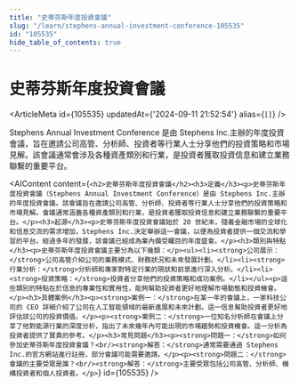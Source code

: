 ```yaml
---
title: "史蒂芬斯年度投資會議"
slug: "/learn/stephens-annual-investment-conference-105535"
id: "105535"
hide_table_of_contents: true
---
```



# 史蒂芬斯年度投資會議

<ArticleMeta id={105535} updatedAt={'2024-09-11 21:52:54'} alias={`[]`} />
<div className='border-solid border-b border-t-0 my-4 border-[var(--ifm-color-gray-300)]' />

Stephens Annual Investment Conference 是由 Stephens Inc.主辦的年度投資會議，旨在邀請公司高管、分析師、投資者等行業人士分享他們的投資策略和市場見解。該會議通常會涉及各種資產類別和行業，是投資者獲取投資信息和建立業務聯繫的重要平台。

<AIContent content={`<h2>史蒂芬斯年度投資會議</h2><h3>定義</h3><p>史蒂芬斯年度投資會議（Stephens Annual Investment Conference）是由 Stephens Inc.主辦的年度投資會議。該會議旨在邀請公司高管、分析師、投資者等行業人士分享他們的投資策略和市場見解。會議通常涵蓋各種資產類別和行業，是投資者獲取投資信息和建立業務聯繫的重要平台。</p><h3>起源</h3><p>史蒂芬斯年度投資會議始於 20 世紀末，隨着金融市場的全球化和信息交流的需求增加，Stephens Inc.決定舉辦這一會議，以便為投資者提供一個交流和學習的平台。經過多年的發展，該會議已經成為業內備受矚目的年度盛會。</p><h3>類別與特點</h3><p>史蒂芬斯年度投資會議主要分為以下幾類：</p><ul><li><strong>公司展示：</strong>公司高管介紹公司的業務模式、財務狀況和未來發展計劃。</li><li><strong>行業分析：</strong>分析師和專家對特定行業的現狀和前景進行深入分析。</li><li><strong>投資策略：</strong>投資者分享他們的投資策略和成功案例。</li></ul><p>這些類別的特點在於信息的專業性和實用性，能夠幫助投資者更好地理解市場動態和投資機會。</p><h3>具體案例</h3><p><strong>案例一：</strong>在某一年的會議上，一家科技公司的 CEO 詳細介紹了公司在人工智能領域的最新進展和未來計劃。這一信息幫助投資者更好地評估該公司的投資價值。</p><p><strong>案例二：</strong>一位知名分析師在會議上分享了他對能源行業的深度分析，指出了未來幾年內可能出現的市場趨勢和投資機會。這一分析為投資者提供了寶貴的參考。</p><h3>常見問題</h3><p><strong>問題一：</strong>如何參加史蒂芬斯年度投資會議？<br/><strong>解答：</strong>通常需要通過 Stephens Inc.的官方網站進行註冊，部分會議可能需要邀請。</p><p><strong>問題二：</strong>會議的主要受眾是誰？<br/><strong>解答：</strong>主要受眾包括公司高管、分析師、機構投資者和個人投資者。</p>`} id={105535} />
